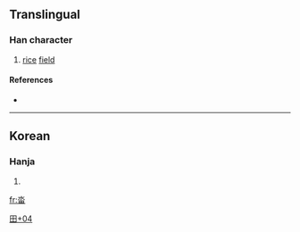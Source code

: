 ==Translingual==

===Han character===
{{Han char|rn=102|rad=田|as=04|sn=9|four=|canj=水田 (EW), X水田 (XEW)}}

# [[rice]] [[field]]

====References====
* {{Han ref|kx=0760.341|dkj=|dj=1170.170|hdz=42533.061|uh=7553|ud=30035|bh=|bd=}}

----

==Korean==

===Hanja===
{{ko-hanja|hangeul=[[답]]|eumhun=논|rv=dap|mr=tap|y=tap}}

# {{defn|Korean}}

[[Category:Korean-only CJKV Characters|田+04]]

[[fr:畓]]
